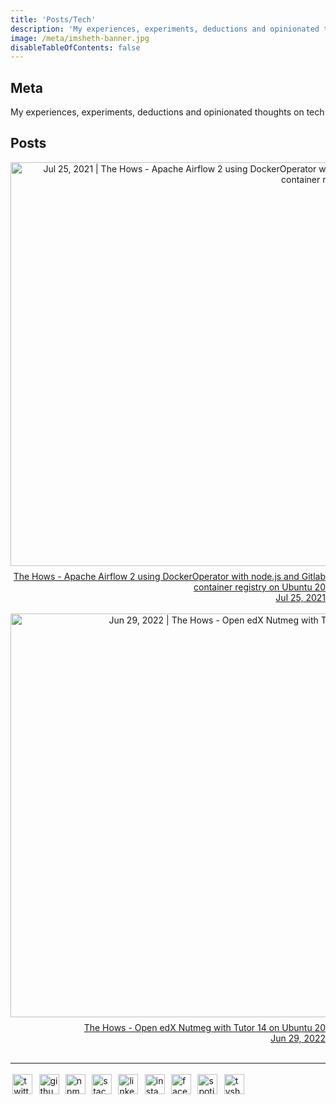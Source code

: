 ```yaml
---
title: 'Posts/Tech'
description: 'My experiences, experiments, deductions and opinionated thoughts on tech'
image: /meta/imsheth-banner.jpg
disableTableOfContents: false
---
```


## Meta
My experiences, experiments, deductions and opinionated thoughts on tech

## Posts

<div style="text-align:right;">
  <a href="/posts/tags/tech/airflow2-dockeroperator-nodejs-gitlab" >
    <img src="/posts/airflow2-dockeroperator-nodejs-gitlab/airflow2-dockeroperator-nodejs-gitlab-banner.png" alt="Jul 25, 2021 | The Hows - Apache Airflow 2 using DockerOperator with node.js and Gitlab container registry on Ubuntu 20" align="left" width="646px" style="padding-bottom:.5rem;" />
    The Hows - Apache Airflow 2 using DockerOperator with node.js and Gitlab container registry on Ubuntu 20 <br />
    Jul 25, 2021 <br /> <br />
  </a>
</div>

<div style="text-align:right;">
  <a href="/posts/tags/tech/openedx-nutmeg-tutor14" >
    <img src="/posts/openedx-nutmeg-tutor14/openedx-nutmeg-tutor14-banner.png" alt="Jun 29, 2022 | The Hows - Open edX Nutmeg with Tutor 14 on Ubuntu 20" align="left" width="646px" style="padding-bottom:.5rem;" />
    The Hows - Open edX Nutmeg with Tutor 14 on Ubuntu 20 <br />
    Jun 29, 2022 <br /> <br />
  </a>
</div>

---

<div style="text-align: left; margin-top: 0.55rem; margin-bottom: 0.40rem;">
  <a href="https://twitter.com/theimsheth" target="_blank" rel="noopener noreferrer" style="text-decoration:none;">
    <img src="/social/twitter.svg" alt="twitter" style="height: 32px; width: 32px; margin: .2rem" />
  </a>
  <a href="https://github.com/imsheth" target="_blank" rel="noopener noreferrer" style="text-decoration:none;">
    <img src="/social/github.svg" alt="github" style="height: 32px; width: 32px; margin: .2rem" />
  </a>
  <a href="https://www.npmjs.com/~imsheth" target="_blank" rel="noopener noreferrer" style="text-decoration:none;">
    <img src="/social/npm.svg" alt="npm" style="height: 32px; width: 32px; margin: .2rem" />
  </a>
  <a href="https://stackoverflow.com/users/3152654/imsheth?tab=profile" target="_blank" rel="noopener noreferrer" style="text-decoration:none;">
    <img src="/social/stackoverflow.svg" alt="stackoverflow" style="height: 32px; width: 32px; margin: .2rem" />
  </a>
  <a href="https://in.linkedin.com/in/imsheth" target="_blank" rel="noopener noreferrer" style="text-decoration:none;">
    <img src="/social/linkedin.svg" alt="linkedin" style="height: 32px; width: 32px; margin: .2rem" />
  </a>
  <a href="https://instagram.com/imsheth/" target="_blank" rel="noopener noreferrer" style="text-decoration:none;">
    <img src="/social/instagram.svg" alt="instagram" style="height: 32px; width: 32px; margin: .2rem" />
  </a>
  <a href="https://www.facebook.com/imsheth" target="_blank" rel="noopener noreferrer" style="text-decoration:none;">
    <img src="/social/facebook.svg" alt="facebook" style="height: 32px; width: 32px; margin: .2rem" />
  </a>
  <a href="https://open.spotify.com/user/orekqqr23uij1ehi7upg9akat?si=xXA0ZUqxQW2GgFYzdXgAOA&nd=1" target="_blank" rel="noopener noreferrer" style="text-decoration:none;">
    <img src="/social/spotify.svg" alt="spotify" style="height: 32px; width: 32px; margin: .2rem" />
  </a>
  <a href="https://www.tvshowtime.com/1589595" target="_blank" rel="noopener noreferrer" style="text-decoration:none;">
    <img src="/social/tvtime.svg" alt="tvshowtime" style="height: 32px; width: 32px; margin: .2rem" />
  </a>
  
</div>